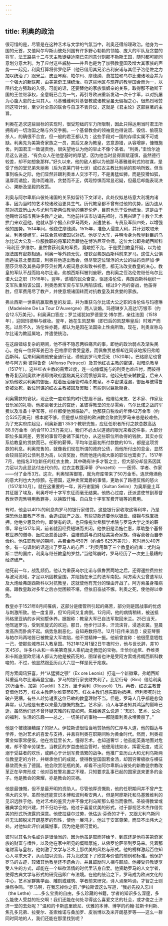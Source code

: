 ```yaml
---
---
---
```

title: 利奥的政治
---




很可惜的是，尽管是在这种艺术与文学的气氛当中，利奥还得综理政治。他身为一国的元首，又值阿尔卑斯山彼处列国有许多野心勃勃的领袖、庞大的军队及贪婪的将军，法王路易十二与天主教徒斐迪南已先同意分割那不勒斯王国，随时都可能同意划分意大利。为了应付这些威胁——并且也是为了加强教皇国及增大其家族的声势——起见，利奥打算将佛罗伦萨（他已借用其兄弟吉利安诺与其侄子洛伦佐之力加以统治了）跟米兰、皮亚琴察、帕尔玛、摩德纳、费拉拉和乌尔比诺诸地合并为一个强大的新联邦，由美第奇王族统治。将这些地区与现存的教皇国合而为一，以阻挡北方强敌的入侵，可能的话，还要替他的家族借姻亲的关系，取得那不勒斯王国的王位继承权，全意既已合为一气，再引导欧洲重新发动一次十字军，以对抗屡为心腹大患的土耳其人。马基雅维利对基督教或诸教皇虽无偏袒之心，很热烈地赞同这项计划，至少对全意的联合与自卫不表异议，这就是《君主论》这部巨著的主旨。

利奥在追求这些目标的实现时，很受短绌的军力所限制，因此只得运用当时君王所拥有的一切治国之略与外交手腕。一个基督教会的领袖竟也得说谎、毁信、偷窃及杀人，的确很不合宜，但一般的君王都认为：这些手段对一国的存续实属不可或缺。利奥先为美第奇家族之一员，其后又身为教皇，恣意游猎，从容增胖，慷慨施舍。列国君王一致谴责他，很失望地认为他的举止不像个圣者。“利奥，”圭恰尔迪尼这么说道，“有负众人在他登基时的厚望，因为他当时显得禀赋谨慎，虽然德行较差，却不如想象那样。”好久以来，他的敌人都以为他那马基雅维利式的权谋，是受了他的堂兄弟朱丽奥（后为克莱门特七世）或红衣主教比别纳的影响所致。但当事到临头之际，他们显然非跟利奥本人交涉不可，不是勇猛如狮，而是狡猾如狐，温厚而谲狯，诡诈而难测，贪婪而不正，偶现惊惧而常显迟疑，但最后却能表现决心、果断及坚毅的政策。

利奥与阿尔卑斯山彼处诸国的关系拟留待下文详论，此处仅拟总结意大利境内诸事，因为当时的艺术较诸政治更具生气。历代教皇都不曾有过他的优势，因为连从前对抗亚历山大与尤利乌斯两位教皇的佛罗伦萨，目前也乐于受他统治，这是由于他赐给该城市民许多教产之故。当他前往该市访谒先祖时，市民兴建了十数个艺术拱门来欢迎他。他就从那个据点和罗马两处，派遣使者、专员及军队四处，以增强他的国势。1514年间，他稳住摩德纳。1515年，准备入侵意大利，并计划攻取米兰，利奥便组军，并联合意境诸国以对抗。他尽举大军，并明令身为教皇封臣的乌尔比诺大公及一位服教职的将军起兵跟他在博洛尼亚会师。这位大公即弗朗西斯科·玛利亚·罗维尔，虽然曾获利奥的军费，竟峻拒不允。于是受到教皇怀疑，以为他跟法国有密款相通。利奥一等外顾无忧，便钦召弗朗西斯科前来罗马。这位大公惧而遁往意北曼图亚，利奥将他逐出教会，但尽管这位轻浮的大公的姑妈贡萨加·伊丽莎贝塔及其岳母伊莎贝拉两人婉词恳求和致书祈愿，都无法改变教皇的决心。教皇的军队不战而陷乌尔比诺，弗朗西斯科被判废职，由利奥之侄洛伦佐继任乌尔比诺大公之职（1516年）。翌年，该城的民众奋变，驱逐洛伦佐，弗朗西斯科组织一支军队重陷该公国，利奥悉索军资与军队再陷该城。经过9个月的奋战，他虽得胜，但军费用尽了教产，并使意境诸国转而对抗教皇及其贪婪的家族。

弗兰西斯一世乘机赢取教皇的友谊，并为重获乌尔比诺大公之职的洛伦佐与玛德琳（Madeleine De La Tour D'Auvergne）两人议婚。玛德琳岁入高达1万银币（约合12.5万美元）。利奥满口答应；罗兰诺犹如罗德里戈·博尔贾，亲往法国（1518年），迎回玛德琳与嫁妆。翌年，她在生凯瑟琳（即日后的凯瑟琳皇后）时难产而死。过后不久，洛伦佐亦薨，都认为是因在法国染上性病所致。现在，利奥宣称乌尔比诺为教廷属地，并遣使统治。

在这段错综复杂的期间，他不得不隐忍两桩痛苦的事，即他的政治弱点及渐失民心。他有一位将军姜巴洛·巴格廖尼曾受皇恩，而佩鲁贾总督却连同该地叛归弗朗西斯科。后来利奥赐他安全通行证，诱他到罗马来受死（1520年）。巴格廖尼也曾参与阿方索·彼得鲁奇（Alfonso Petrucci）及其他红衣主教的密谋，拟暗杀教皇（1517年）。这些红衣主教的需索过度，连一向慷慨施与的利奥也难应付，而彼得鲁奇复因利奥默许锡耶纳政府罢黜其兄弟而愤怒异常。他起先想亲弑教皇，后来人家劝他收买利奥的御医，趁着医治瘘管时毒杀教皇。不幸密谋泄漏，御医与彼得鲁奇被处死，数位同谋的红衣主教被囚及罢黜；有些则以巨款赎身。

利奥需款的窘状，现正使一度欢愉的时代愁眉不展。他赠给亲友、艺术家、作家及音乐家的礼物，他那豪奢无比的宫廷，圣彼得教堂的无尽需索，乌尔比诺之战的军费以及准备十字军等，样样都使他濒临破产。他那获自税收的年俸42万金币（约合525万美元）根本就不够，但是想从愠怒的欧洲教会聚款到罗马来总是较难些。为了充实府库起见，利奥新置1 353个教职兜售，应征任职者所付之款总数高达88.9万金币（约合1110.25万美元）。我们不必太以道德的眼光来看这件事，大部分职位多属闲差，劳苦的事皆可委诸下属代办，从这些职位所收得的钱款，其实亦仅系给教皇的贷款而已。任职的薪俸，平均年达最初所付款数的10%，都是这项贷款的利息。利奥兜售的，就像我们现在所谓的政府公债，而他所付出的息金，显然会较目前的公债利息为高，以资奖励，然而他连内阁大臣的职位也鬻卖了。1517年7月，他指名31位新任的红衣主教，其中确有许多才智之士，但大部分却显系因其力足以为此显达付出代价的。红衣主教蓬泽蒂（Ponzetti）——医师、学者、作家——付了金币3万。这次，利奥轻挥御笔，就为府库带来了50万金币。连厌倦酒色的意大利也大为惊颤。在德国，这种卖官鬻爵的事情，更助长了路德反叛的怒火（1517年10月）。就在这重要的一年，苏丹谢里姆（Sultan Selim）为奥斯曼土耳其征服了埃及，利奥呼吁十字军东征而毫无结果。他热心过度，还派遣使节到基督教世界兜售特用赦罪券，以换取忏悔、自白及十字军军费开销等的费用。

有时，他会以40%的利息向罗马的银行家借贷。这些银行家收取这等利率，乃是深恐他处置教产不当，会造成破产之故。有些贷款还要他以银盘、缀锦与珠宝抵押。他绝少思及俭约，即使有的话，也只像拖欠希腊学术院与罗马大学之类的薪俸。早在1517年间，前者就因经费短缺而关闭。他依旧是滥施仁惠，厚助整个基督教世界的僧寺、医院及慈善团体，滥赠勋爵与资财给美第奇家族，侍客豪奢而自奉俭约。他任职教皇的期间，共费金币450万（约合5 625万美元），死时尚欠40万余。有一句讽刺的话道出了罗马人的心声：“利奥用罄了三个教皇的府库：尤利乌斯二世的国库，利奥与继任教皇的岁益。”当他驾崩时，罗马经历了一次史上最糟的经济破产。

他死前一年，战乱频仍。他认为重获乌尔比诺与佩鲁贾两地之后，还得遥控费拉拉与波河流域，才足以巩固教皇国，并阻挡在米兰的法军南犯。阿方索大公曾遣军队及大炮给弗朗西斯科以对抗教皇，这就使他有充分的理由开战了。阿方索虽身罹病痛，跟教皇敌对多年之后亦觉困顿不堪，但依旧奋战不懈。利奥之死，使他得以幸免。

教皇亦于1521年8月间罹病，这部分是瘘管所引起的痛苦，部分则是因战事的忧虑与刺激所致。他一度复原，但10月间又复病倒。12月间，他的病情稍转，被送抵玛格里亚纳的乡间别墅休养。据报称：教皇大军已自法军取回米兰。25日当天，他驾返罗马，受到凯旋式的欢迎。那日，他步行过多，汗流浃背，浸透衣裳。翌晨发高热而卧病不起。病势急剧恶化，自知寿数将尽。12月1日传来消息：皮亚琴察与帕尔玛两地皆已被教皇大军攻陷，他不觉精神一振。他前曾宣称：他很愿意牺牲一己，使那些城市并入教皇国。1521年12月1至2日午夜时分，他与世长辞，差10天45岁。许多仆从和一些美第奇族人乘机劫走教廷的宝物。圭恰尔迪尼、乔维奥和卡斯底里欧尼诸人都认为他是被药死的，图谋者也许是受阿方索或弗朗西斯科教唆的，不过，他显然跟亚历山大六世一样是死于疟疾。

阿方索闻讯狂喜，并“从猛狮之颚”（Ex ore Leonis）打造一个新徽章。弗朗西斯科重返乌尔比诺再登宝座。罗马的银行家丧财失利了。比尼行号（Bini）借给利奥20万金币，加第（Gaddi）3.2万，里卡索利（Ricasoli）1万。再者，红衣主教普奇借他15万，红衣主教萨尔维亚蒂8万。红衣主教们想先取物抵押。但利奥死时比破产更糟。有些人趁势谴责这位已故的教皇理财不当。但是，罗马人几乎都是悲恸异常，认为他是有史以来最为慷慨的施主。艺术家、诗人与学者知其鸿运的巅峰已逝，虽然他们还不曾怀疑灾难的程度如何。焦维奥这么说道：“知识、艺术、公众的福利、生活的乐趣——总之，一切美好的事物——都随着利奥永埋黄泉了。”

他是个被德操糟蹋了的好人。伊拉斯谟很恰当地赞扬他的仁厚与人道，他的豁达与学养，他对艺术的喜爱与支持，并且将利奥在职期间称为黄金时代。然而，利奥视黄金如家常便饭。他在宫廷里长大，懂得艺术，也知道奢华；他虽能英勇地面对危难，却不曾辛劳谋生。当教区的岁益由他监管时，他便用钱如水，挥霍无度，或沉溺于受益者的欢乐，或醉心于计划军费浩繁的战争。他推广亚历山大和尤利乌斯两位教皇定的方针，并继承他们的成就，使得教皇国固若金汤，却因穷奢极欲与横征暴敛而失去了德国。他会欣赏花瓶的美，却看不出阿尔卑斯山彼处的新教徒宗教改革正在孕育形成：他对百桩警兆置之不理，只知要求乱事已起的国家送来更多的金子。他是教会的荣耀，亦是教会的灾祸。

他是最慷慨，但不是最开明的资助人。尽管他厚资慨助，他的任职期间并不曾产生伟大的文学。虽然他还能赏识本博和波利希安两人，但是阿廖斯托和马基雅维利的见识远胜于他。他对艺术的鉴赏力并不像尤利乌斯那么稳当而傲然。圣彼得教堂或雅典学会的兴建，并不归功于他。他过于喜爱优美的形式，过于鄙视艺术杰作借优美的形式所流露的深意。他使拉斐尔过劳，低估达·芬奇的才干，又跟尤利乌斯同样无法超脱米开朗基罗的烈性，使他一展鸿才。他过于安富尊荣，而显不出伟大之处。对他如此评价诚属憾事，因为他是很可爱的。

彼时以其名为名或许是很恰当的，因为他虽是取而非给予，到底还是他将美第奇家族的财富与嗜性，以及他在家中所见的慨赠厚施，从佛罗伦萨带到罗马来。凭着那笔财富与皇权，他刺激了文学与艺术上那优美的风格与形式。他的榜样激起百位知心人寻求天才，从而加以资助，并为北欧定下了欣赏与价值的前例和标准。他保护罗马的古迹，较诸其他教皇还不遗余力，并且鼓励时人相与颉颃。他接受异教徒享受人生的方式，却能在一个纵欲滥情的时代里洁身自爱。他资助罗马的人文学者，使得古典文学与形式的研究迅即广布法境。在他的统治之下，罗马成为欧洲文化的中心，艺术家群集学画、雕刻或建筑、学者前来研究，诗人涌聚吟诵，才智之士则焕然争鸣。“罗马啊，在我忘掉你之前，”伊拉斯谟这么写道，“我必先投入忘川（the Lethe）……多么宝贵的自由，多么珍藏的书籍，学者的知识多么深邃，多么能使人受益的社交啊！我们还能在何处寻得这么喜爱文艺的社会，或才俊之士济济一堂的去处呢？”温和的卡斯底里欧尼、优雅的本博、博学的约翰·拉斯卡利斯、焦孔多兄弟、拉斐尔、圣索维诺与桑加罗、皮翁博以及米开朗基罗等——这么一群同时同地的人，我们还能在那里找到呢？